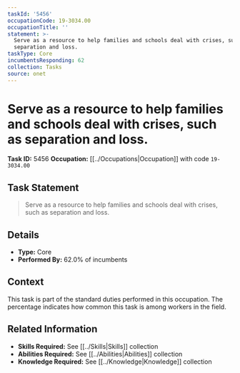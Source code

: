 ```yaml
---
taskId: '5456'
occupationCode: 19-3034.00
occupationTitle: ''
statement: >-
  Serve as a resource to help families and schools deal with crises, such as
  separation and loss.
taskType: Core
incumbentsResponding: 62
collection: Tasks
source: onet
---
```

# Serve as a resource to help families and schools deal with crises, such as separation and loss.

**Task ID:** 5456
**Occupation:** [[../Occupations|Occupation]] with code `19-3034.00`

## Task Statement

> Serve as a resource to help families and schools deal with crises, such as separation and loss.

## Details

- **Type:** Core
- **Performed By:** 62.0% of incumbents

## Context

This task is part of the standard duties performed in this occupation. The percentage indicates how common this task is among workers in the field.

## Related Information

- **Skills Required:** See [[../Skills|Skills]] collection
- **Abilities Required:** See [[../Abilities|Abilities]] collection
- **Knowledge Required:** See [[../Knowledge|Knowledge]] collection
